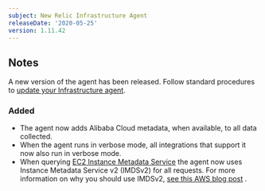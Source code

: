 ```yaml
---
subject: New Relic Infrastructure Agent
releaseDate: '2020-05-25'
version: 1.11.42
---
```


## Notes

A new version of the agent has been released. Follow standard procedures to [update your Infrastructure agent](/docs/infrastructure/new-relic-infrastructure/installation/update-infrastructure-agent).

### Added

* The agent now adds Alibaba Cloud metadata, when available, to all data collected.
* When the agent runs in verbose mode, all integrations that support it now also run in verbose mode.
* When querying [EC2 Instance Metadata Service](https://docs.aws.amazon.com/AWSEC2/latest/UserGuide/ec2-instance-metadata.html) the agent now uses Instance Metadata Service v2 (IMDSv2) for all requests. For more information on why you should use IMDSv2, [see this AWS blog post](https://aws.amazon.com/blogs/security/defense-in-depth-open-firewalls-reverse-proxies-ssrf-vulnerabilities-ec2-instance-metadata-service/) .
